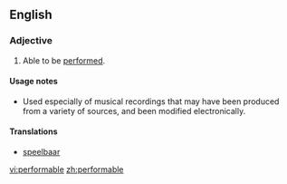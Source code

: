 ==English==

===Adjective===
{{en-adj}}

# Able to be [[performed]].

====Usage notes====
* Used especially of musical recordings that may have been produced from a variety of sources, and been modified electronically.

====Translations====
* [[speelbaar]]

[[vi:performable]]
[[zh:performable]]